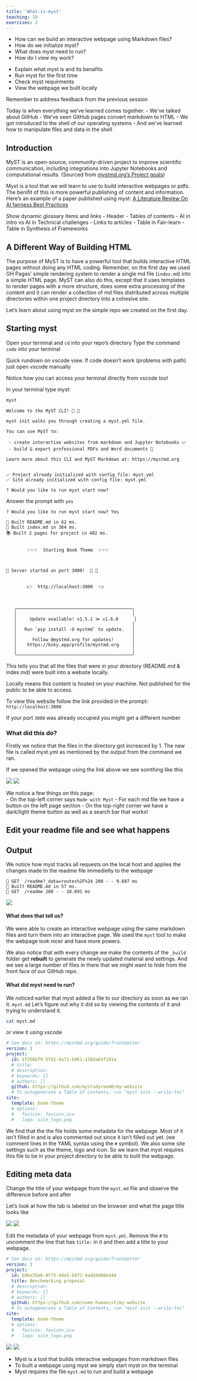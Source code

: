 ```yaml
---
title: 'What-is-myst'
teaching: 10
exercises: 2
---
```


:::::::::::::::::::::::::::::::::::::: questions 

- How can we build an interactive webpage using Markdown files?
- How do we initialize myst?
- What does myst need to run?
- How do I view my work?

::::::::::::::::::::::::::::::::::::::::::::::::

::::::::::::::::::::::::::::::::::::: objectives

- Explain what myst is and its benafits
- Run myst for the first time
- Check myst requirments
- View the webpage we built locally 

::::::::::::::::::::::::::::::::::::::::::::::::

:::::::: instructor

Remember to address feedback from the previous session

::::::::::::::::::::::::::::::::::::::::::::::::::


:::::::: instructor

Today is when everything we've learned comes together.
- We've talked about GitHub
- We've seen GitHub pages convert markdown to HTML
- We got introduced to the shell of our operating systems
- And we've learned how to manipulate files and data in the shell

::::::::::::::::::::::::::::::::::::::::::::::::::


## Introduction

MyST is an open-source, community-driven project to improve scientific communication, including integrations into Jupyter Notebooks and computational results. (Sourced from [mystmd.org's Project goals](https://mystmd.org/guide#project-goals))

Myst is a tool that we will learn to use to build interactive webpages or pdfs. The benifit of this is more powerful publishing of content and information.
Here's an example of a paper published using myst: [A Literature Review On AI fairness Best Practices](https://ml4sts.com/fairml-bestpractices/)

::::::::::::: instructor
Show dynamic glossary items and links
- Header
- Tables of contents 
- AI in intro vs AI in Technical challenges
- Links to articles
- Table in Fair-learn
- Table in Synthesis of Frameworks
::::::::::::::::::::::::::::::::::::::::::

## A Different Way of Building HTML
The purpose of MyST is to have a powerful tool that builds interactive HTML pages without doing any HTML coding.
Remember, on the first day we used GH Pages' simple rendering system to render a single md file (`index.md`) into a simple HTML page.
MyST can also do this, except that it uses templates to render pages with a more structure, does some extra processing of the content and it can render a collection of md files distributed across multiple directories within one project directory into a cohesive site.


Let's learn about using myst on the simple repo we created on the first day.

## Starting myst
Open your terminal and `cd` into your repo's directory
Type the command `code` into your terminal 


:::::::: instructor
Quick rundown on vscode view. 
If code doesn't work (problems with path) just open vscode manually

::::::::::::::::::::::::::::::::::::::::::::::::::


Notice how you can access your terminal directly from vscode too!


In your terminal type myst:
```bash
myst
```
```
Welcome to the MyST CLI! 🎉 🚀

myst init walks you through creating a myst.yml file.

You can use MyST to:

 - create interactive websites from markdown and Jupyter Notebooks 📈
 - build & export professional PDFs and Word documents 📄

Learn more about this CLI and MyST Markdown at: https://mystmd.org


✅ Project already initialized with config file: myst.yml
✅ Site already initialized with config file: myst.yml

? Would you like to run myst start now? 
```
Answer the prompt with `yes`
```
? Would you like to run myst start now? Yes
```
```
📖 Built README.md in 62 ms.
📖 Built index.md in 364 ms.
📚 Built 2 pages for project in 482 ms.


        ✨✨✨  Starting Book Theme  ✨✨✨



🔌 Server started on port 3000!  🥳 🎉


        👉  http://localhost:3000  👈



   ╭────────────────────────────────────────────╮
   │                                            │
   │     Update available! v1.5.1 ≫ v1.6.0      │
   │                                            │
   │   Run `pip install -U mystmd` to update.   │
   │                                            │
   │      Follow @mystmd.org for updates!       │
   │    https://bsky.app/profile/mystmd.org     │
   │                                            │
   ╰────────────────────────────────────────────╯
   ```

This tells you that all the files that were in your directory (README.md & index.md) were built into a website locally.

::::: callout
Locally means this content is hosted on your machine. Not published for the public to be able to access.
:::::


To view this website follow the link provided in the prompt:
`http://localhost:3000`


::::: callout
If your port `3000` was already occupied you might get a different number
:::::


### What did this do?
Firstly we notice that the files in the directory got increaced by 1. The new file is called myst.yml as mentioned by the output from the command we ran.

If we opened the webpage using the link above we see somthing like this

![](fig/myst_page.png)
![](fig/myst_page2.png)

We notice a few things on this page:  
- On the top-left corner says `Made with Myst`
- For each md file we have a button on the left page section 
- On the top-right corner we have a dark/light theme button as well as a search bar that works!



::::::::::::::::::::::::::::::::::::: challenge 

## Edit your readme file and see what happens


:::::::::::::::::::::::: solution 

## Output
 
We notice how myst tracks all requests on the local host and applies the changes made to the readme file immedietly to the webpage
```output
💌 GET  /readme?_data=routes%2F%24 200 - - 9.687 ms
📖 Built README.md in 57 ms.
💌 GET  /readme 200 - - 18.691 ms
```

![](fig/myst_page3.png)

:::::::::::::::::::::::::::::::::
::::::::::::::::::::::::::::::::::::::::::::::::



#### What does that tell us?
We were able to create an interactive webpage using the same markdown files and turn them into an interactive page. We used the `myst` tool to make the webpage look nicer and have more powers.

We also notice that with every change we make the contents of the `_build` folder get **rebuilt** to generate the newly updated material and settings. And we see a large number of files in there that we might want to hide from the front face of our GitHub repo.

#### What did myst need to run?
We noticed earlier that myst added a file to our directory as soon as we ran it. `myst.md`
Let's figure out why it did so by viewing the contents of it and trying to understand it.

``` bash
cat myst.md
```
or view it using vscode


```yaml
# See docs at: https://mystmd.org/guide/frontmatter
version: 1
project:
  id: 5f256b79-5f82-4a71-b061-138da64f191a
  # title:
  # description:
  # keywords: []
  # authors: []
  github: https://github.com/mystudyroom0/my-website
  # To autogenerate a Table of Contents, run "myst init --write-toc"
site:
  template: book-theme
  # options:
  #   favicon: favicon.ico
  #   logo: site_logo.png
  ```


We find that the the file holds some metadata for the webpage. Most of it isn't filled in and is also commented out since it isn't filled out yet. (we comment lines in the YAML syntax using the `#` symbol). We also some site settings such as the theme, logo and icon.
So we learn that myst requires this file to be in your project directory to be able to built the webpage.


::::::::::::::::::::::::::::::::::::: challenge 

## Editing meta data
Change the title of your webpage from the `myst.md` file and observe the difference before and after

:::::::::::::::::::::::: solution 

Let's look at how the tab is labeled on the browser and what the page title looks like 

![](fig/tab-label.png)
![](fig/webpage-title.png)

Edit the metadata of your webpage from ` myst.yml`. Remove the `#` to uncomment the line that has `title:` in it and then add a title to your webpage.

```yaml
# See docs at: https://mystmd.org/guide/frontmatter
version: 1
project:
  id: b9be35e6-0f75-4da5-b971-9add4d00ed44
  title: Benchmarking proposal
  # description:
  # keywords: []
  # authors: []
  github: https://github.com/some-humanist/my-website
  # To autogenerate a Table of Contents, run "myst init --write-toc"
site:
  template: book-theme
  # options:
  #   favicon: favicon.ico
  #   logo: site_logo.png
```

![](fig/tab-label-changed.png)
![](fig/webpage-title-changed.png)

:::::::::::::::::::::::::::::::::
::::::::::::::::::::::::::::::::::::::::::::::::

::::::::::::::::::::::::::::::::::::: keypoints 

- Myst is a tool that builds interactive webpages from markdown files 
- To built a webpage using myst we simply start myst on the terminal
- Myst requires the file `myst.md` to run and build a webpage

::::::::::::::::::::::::::::::::::::::::::::::::

 